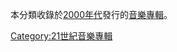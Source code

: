 本分類收錄於[[2000年代|2000年代]]發行的[[音樂專輯|音樂專輯]]‎。
{{WorksDecadeHeader|DecimalCentury=20|Decade=0|OrdinalCentury=20|WorkType=音樂專輯|ParentType=音樂作品}}

[[Category:21世紀音樂專輯|Category:21世紀音樂專輯]]